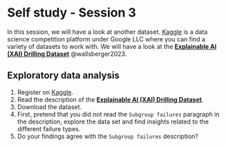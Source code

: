 # Self study - Session 3 {#sec-act1-selfstudy3}
In this session, we will have a look at another dataset.
[Kaggle](https://www.kaggle.com) is a data science competition platform under Google LLC where you can find a variety of datasets to work with.
We will have a look at the [**Explainable AI (XAI) Drilling Dataset**](https://www.kaggle.com/datasets/raphaelwallsberger/xai-drilling-dataset/) @wallsberger2023.

::: {.callout-caution appearance="simple" collapse="true" icon=false}
:::: {#exr-basics-mv-space}
## Exploratory data analysis
::::
1. Register on [Kaggle](https://www.kaggle.com).
1. Read the description of the [**Explainable AI (XAI) Drilling Dataset**](https://www.kaggle.com/datasets/raphaelwallsberger/xai-drilling-dataset/).
1. Download the dataset.
1. First, pretend that you did not read the `Subgroup failures` paragraph in the description, explore the data set and find insights related to the different failure types.
1. Do your findings agree with the `Subgroup failures` description? 
:::
